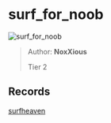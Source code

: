 
# surf_for_noob

![surf_for_noob](https://raw.githubusercontent.com/Sayt123/SurfMapPics/Maps-and-bonuses/csgo/surf_for_noob.jpg)

> Author: **NoxXious**
>
> Tier 2

## Records

[surfheaven](https://surfheaven.eu/map/surf_for_noob)

